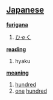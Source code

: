 == [[Japanese]] ==                                          

'''[[furigana]]'''
# [[ひゃく]]

'''[[reading]]'''
# hyaku

'''[[meaning]]'''
# [[hundred]]
# [[one]] [[hundred]]